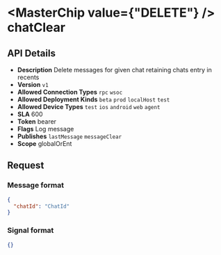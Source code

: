 
# <MasterChip value={"DELETE"} /> chatClear

## API Details

- **Description** Delete messages for given chat retaining chats entry in recents
- **Version** `v1`
- **Allowed Connection Types** `rpc` `wsoc` 
- **Allowed Deployment Kinds** `beta` `prod` `localHost` `test` 
- **Allowed Device Types** `test` `ios` `android` `web` `agent` 
- **SLA** 600
- **Token** bearer
- **Flags** Log message
- **Publishes** `lastMessage` `messageClear` 
- **Scope** globalOrEnt


## Request

### Message format

```json
{
  "chatId": "ChatId"
}
```

### Signal format

```json
{}
```

